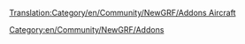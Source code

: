 [[Translation:Category/en/Community/NewGRF/Addons Aircraft]]

[[Category:en/Community/NewGRF/Addons]]
